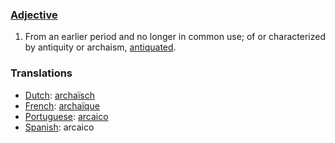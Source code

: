 ===[[Adjective]]===

#From an earlier period and no longer in common use; of or characterized by antiquity or archaism, [[antiquated]].

===Translations===
*[[Dutch]]: [[archaïsch]]
*[[French]]: [[archaïque]]
*[[Portuguese]]: [[arcaico]]
*[[Spanish]]: arcaico